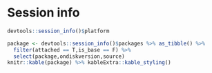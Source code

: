# Session info


```r
devtools::session_info()$platform

package <- devtools::session_info()$packages %>% as_tibble() %>% 
  filter(attached == T,is_base == F) %>% 
  select(package,ondiskversion,source)
knitr::kable(package) %>% kableExtra::kable_styling()
```

